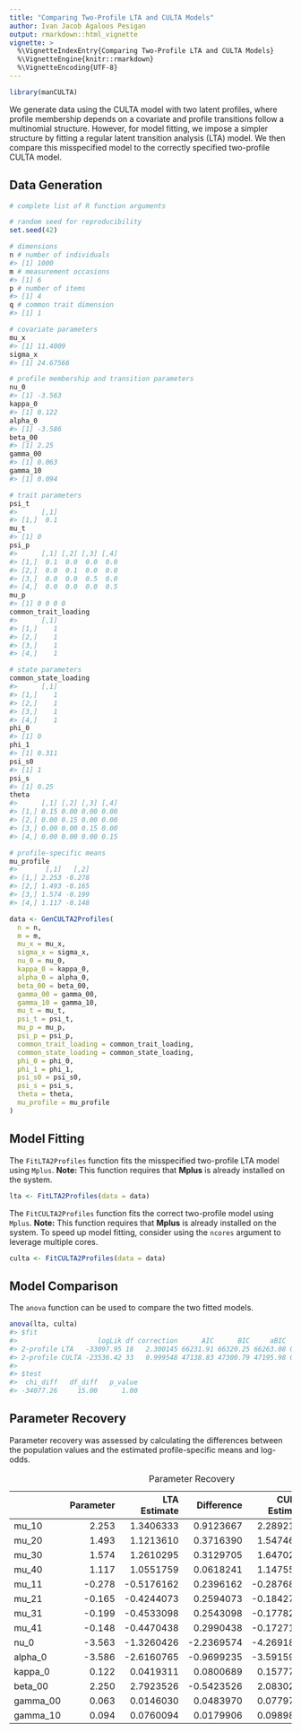 ```yaml
---
title: "Comparing Two-Profile LTA and CULTA Models"
author: Ivan Jacob Agaloos Pesigan
output: rmarkdown::html_vignette
vignette: >
  %\VignetteIndexEntry{Comparing Two-Profile LTA and CULTA Models}
  %\VignetteEngine{knitr::rmarkdown}
  %\VignetteEncoding{UTF-8}
---
```







``` r
library(manCULTA)
```



We generate data using the CULTA model with two latent profiles, where profile membership depends on a covariate and profile transitions follow a multinomial structure. However, for model fitting, we impose a simpler structure by fitting a regular latent transition analysis (LTA) model. We then compare this misspecified model to the correctly specified two-profile CULTA model.

## Data Generation


``` r
# complete list of R function arguments

# random seed for reproducibility
set.seed(42)

# dimensions
n # number of individuals
#> [1] 1000
m # measurement occasions
#> [1] 6
p # number of items
#> [1] 4
q # common trait dimension
#> [1] 1

# covariate parameters
mu_x 
#> [1] 11.4009
sigma_x
#> [1] 24.67566

# profile membership and transition parameters
nu_0
#> [1] -3.563
kappa_0
#> [1] 0.122
alpha_0
#> [1] -3.586
beta_00
#> [1] 2.25
gamma_00
#> [1] 0.063
gamma_10
#> [1] 0.094

# trait parameters
psi_t
#>      [,1]
#> [1,]  0.1
mu_t
#> [1] 0
psi_p
#>      [,1] [,2] [,3] [,4]
#> [1,]  0.1  0.0  0.0  0.0
#> [2,]  0.0  0.1  0.0  0.0
#> [3,]  0.0  0.0  0.5  0.0
#> [4,]  0.0  0.0  0.0  0.5
mu_p
#> [1] 0 0 0 0
common_trait_loading
#>      [,1]
#> [1,]    1
#> [2,]    1
#> [3,]    1
#> [4,]    1

# state parameters
common_state_loading
#>      [,1]
#> [1,]    1
#> [2,]    1
#> [3,]    1
#> [4,]    1
phi_0
#> [1] 0
phi_1
#> [1] 0.311
psi_s0
#> [1] 1
psi_s
#> [1] 0.25
theta
#>      [,1] [,2] [,3] [,4]
#> [1,] 0.15 0.00 0.00 0.00
#> [2,] 0.00 0.15 0.00 0.00
#> [3,] 0.00 0.00 0.15 0.00
#> [4,] 0.00 0.00 0.00 0.15

# profile-specific means
mu_profile
#>       [,1]   [,2]
#> [1,] 2.253 -0.278
#> [2,] 1.493 -0.165
#> [3,] 1.574 -0.199
#> [4,] 1.117 -0.148
```


``` r
data <- GenCULTA2Profiles(
  n = n,
  m = m,
  mu_x = mu_x,
  sigma_x = sigma_x,
  nu_0 = nu_0,
  kappa_0 = kappa_0,
  alpha_0 = alpha_0,
  beta_00 = beta_00,
  gamma_00 = gamma_00,
  gamma_10 = gamma_10,
  mu_t = mu_t,
  psi_t = psi_t,
  mu_p = mu_p,
  psi_p = psi_p,
  common_trait_loading = common_trait_loading,
  common_state_loading = common_state_loading,
  phi_0 = phi_0,
  phi_1 = phi_1,
  psi_s0 = psi_s0,
  psi_s = psi_s,
  theta = theta, 
  mu_profile = mu_profile
)
```



## Model Fitting

The `FitLTA2Profiles` function fits the misspecified two-profile LTA model using `Mplus`.
**Note:** This function requires that **Mplus** is already installed on the system.


``` r
lta <- FitLTA2Profiles(data = data)
```

The `FitCULTA2Profiles` function fits the correct two-profile model using `Mplus`.
**Note:** This function requires that **Mplus** is already installed on the system. To speed up model fitting, consider using the `ncores` argument to leverage multiple cores.


``` r
culta <- FitCULTA2Profiles(data = data)
```





## Model Comparison

The `anova` function can be used to compare the two fitted models.


``` r
anova(lta, culta)
#> $fit
#>                    logLik df correction      AIC      BIC     aBIC   entropy
#> 2-profile LTA   -33097.95 18   2.300145 66231.91 66320.25 66263.08 0.8558553
#> 2-profile CULTA -23536.42 33   0.999548 47138.83 47300.79 47195.98 0.9410144
#> 
#> $test
#>  chi_diff   df_diff   p_value 
#> -34077.26     15.00      1.00
```

## Parameter Recovery

Parameter recovery was assessed by calculating the differences between the population values and the estimated profile-specific means and log-odds.



Table: Parameter Recovery

|         | Parameter| LTA Estimate| Difference| CULTA Estimate| Difference|
|:--------|---------:|------------:|----------:|--------------:|----------:|
|mu_10    |     2.253|    1.3406333|  0.9123667|      2.2892154| -0.0362154|
|mu_20    |     1.493|    1.1213610|  0.3716390|      1.5474649| -0.0544649|
|mu_30    |     1.574|    1.2610295|  0.3129705|      1.6470261| -0.0730261|
|mu_40    |     1.117|    1.0551759|  0.0618241|      1.1475578| -0.0305578|
|mu_11    |    -0.278|   -0.5176162|  0.2396162|     -0.2876850|  0.0096850|
|mu_21    |    -0.165|   -0.4244073|  0.2594073|     -0.1842756|  0.0192756|
|mu_31    |    -0.199|   -0.4533098|  0.2543098|     -0.1778213| -0.0211787|
|mu_41    |    -0.148|   -0.4470438|  0.2990438|     -0.1727158|  0.0247158|
|nu_0     |    -3.563|   -1.3260426| -2.2369574|     -4.2691825|  0.7061825|
|alpha_0  |    -3.586|   -2.6160765| -0.9699235|     -3.5915924|  0.0055924|
|kappa_0  |     0.122|    0.0419311|  0.0800689|      0.1577775| -0.0357775|
|beta_00  |     2.250|    2.7923526| -0.5423526|      2.0830270|  0.1669730|
|gamma_00 |     0.063|    0.0146030|  0.0483970|      0.0779785| -0.0149785|
|gamma_10 |     0.094|    0.0760094|  0.0179906|      0.0989865| -0.0049865|


